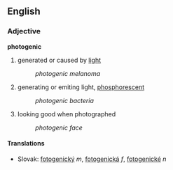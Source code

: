 == English ==
=== Adjective ===
'''photogenic'''
# generated or caused by [[light]]
#: ''photogenic melanoma''
# generating or emiting light, [[phosphorescent]]
#: ''photogenic bacteria''
# looking good when photographed
#: ''photogenic face''
==== Translations ====
*Slovak: [[fotogenický]] ''m'', [[fotogenická]] ''f'', [[fotogenické]] ''n''